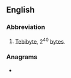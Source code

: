 {{also|tib}}

==English==

===Abbreviation===
{{rfc-header|Abbreviation}}
{{head|en|abbreviation}}

# [[tebibyte|Tebibyte]], 2<sup>40</sup> [[byte]]s.

===Anagrams===
* {{l|en|bit}}